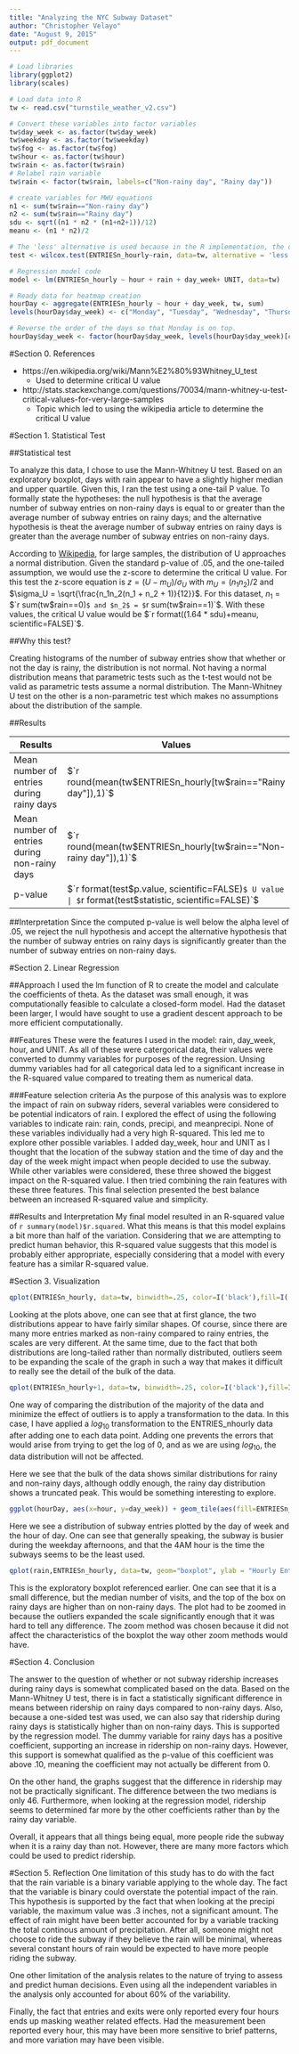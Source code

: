 ```yaml
---
title: "Analyzing the NYC Subway Dataset"
author: "Christopher Velayo"
date: "August 9, 2015"
output: pdf_document
---
```


```r
# Load libraries
library(ggplot2)
library(scales)

# Load data into R
tw <- read.csv("turnstile_weather_v2.csv")

# Convert these variables into factor variables
tw$day_week <- as.factor(tw$day_week)
tw$weekday <- as.factor(tw$weekday)
tw$fog <- as.factor(tw$fog)
tw$hour <- as.factor(tw$hour)
tw$rain <- as.factor(tw$rain)
# Relabel rain variable
tw$rain <- factor(tw$rain, labels=c("Non-rainy day", "Rainy day"))

# create variables for MWU equations
n1 <- sum(tw$rain=="Non-rainy day")
n2 <- sum(tw$rain=="Rainy day")
sdu <- sqrt((n1 * n2 * (n1+n2+1))/12)
meanu <- (n1 * n2)/2

# The 'less' alternative is used because in the R implementation, the days without rain value is being compared to the days with rain value, rather than the other way around.
test <- wilcox.test(ENTRIESn_hourly~rain, data=tw, alternative = 'less')

# Regression model code
model <- lm(ENTRIESn_hourly ~ hour + rain + day_week+ UNIT, data=tw)

# Ready data for heatmap creation
hourDay <- aggregate(ENTRIESn_hourly ~ hour + day_week, tw, sum)
levels(hourDay$day_week) <- c("Monday", "Tuesday", "Wednesday", "Thursday", "Friday", "Saturday", "Sunday")

# Reverse the order of the days so that Monday is on top.
hourDay$day_week <- factor(hourDay$day_week, levels(hourDay$day_week)[c(7,6,5,4,3,2,1)])

```

#Section 0. References

* https://en.wikipedia.org/wiki/Mann%E2%80%93Whitney_U_test
    + Used to determine critical U value

* http://stats.stackexchange.com/questions/70034/mann-whitney-u-test-critical-values-for-very-large-samples
    + Topic which led to using the wikipedia article to determine the critical U value

#Section 1. Statistical Test

##Statistical test

To analyze this data, I chose to use the Mann-Whitney U test. Based on an exploratory boxplot, days with rain appear to have a slightly higher median and upper quartile. Given this, I ran the test using a one-tail P value. To formally state the hypotheses: the null hypothesis is that the average number of subway entries on non-rainy days is equal to or greater than the average number of subway entries on rainy days; and the alternative hypothesis is theat the average number of subway entries on rainy days is greater than the average number of subway entries on non-rainy days.

According to [Wikipedia](https://en.wikipedia.org/wiki/Mann%E2%80%93Whitney_U_test), for large samples, the distribution of U approaches a normal distribution. Given the standard p-value of .05, and the one-tailed assumption, we would use the z-score to determine the critical U value. For this test the z-score equation is $z= (U-m_U)/\sigma_U$ with $m_U = (n_1n_2)/2$ and $\sigma_U =  \sqrt{\frac{n_1n_2(n_1 + n_2 + 1)}{12}}$. For this dataset, $n_1$ = $`r sum(tw$rain==0)`$ and $n_2$ = $`r sum(tw$rain==1)`$. With these values, the critical U value would be $`r format((1.64 * sdu)+meanu, scientific=FALSE)`$.

##Why this test?

Creating histograms of the number of subway entries show that whether or not the day is rainy, the distribution is not normal. Not having a normal distribution means that parametric tests such as the t-test would not be valid as parametric tests assume a normal distribution. The Mann-Whitney U test on the other is a non-parametric test which makes no assumptions about the distribution of the sample.

##Results

Results                                      | Values
-------------------------------------------- | -------
Mean number of entries during rainy days     | $`r round(mean(tw$ENTRIESn_hourly[tw$rain=="Rainy day"]),1)`$
Mean number of entries during non-rainy days | $`r round(mean(tw$ENTRIESn_hourly[tw$rain=="Non-rainy day"]),1)`$
p-value                                      | $`r format(test$p.value, scientific=FALSE)`$
U value                                      | $`r format(test$statistic, scientific=FALSE)`$

##Interpretation
Since the computed p-value is well below the alpha level of .05, we reject the null hypothesis and accept the alternative hypothesis that the number of subway entries on rainy days is significantly greater than the number of subway entries on non-rainy days.

#Section 2. Linear Regression

##Approach
I used the lm function of R to create the model and calculate the coefficients of theta. As the dataset was small enough, it was computationally feasible to calculate a closed-form model. Had the dataset been larger, I would have sought to use a gradient descent approach to be more efficient computationally.

##Features
These were the features I used in the model: rain, day_week, hour, and UNIT. As all of these were catergorical data, their values were converted to dummy variables for purposes of the regression. Unsing dummy variables had for all categorical data led to a significant increase in the R-squared value compared to treating them as numerical data.

###Feature selection criteria
As the purpose of this analysis was to explore the impact of rain on subway riders, several variables were considered to be potential indicators of rain. I explored the effect of using the following variables to indicate rain: rain, conds, precipi, and meanprecipi. None of these variables individually had a very high R-squared. This led me to explore other possible variables. I added day_week, hour and UNIT as I thought that the location of the subway station and the time of day and the day of the week might impact when people decided to use the subway. While other variables were considered, these three showed the biggest impact on the R-squared value. I then tried combining the rain features with these three features. This final selection presented the best balance between an increased R-squared value and simplicity.

##Results and Interpretation
My final model resulted in an R-squared value of `r summary(model)$r.squared`. What this means is that this model explains a bit more than half of the variation. Considering that we are attempting to predict human behavior, this R-squared value suggests that this model is probably either appropriate, especially considering that a model with every feature has a similar R-squared value. 

#Section 3. Visualization

```r
qplot(ENTRIESn_hourly, data=tw, binwidth=.25, color=I('black'),fill=I('blue'), main="Comparison of Hourly Subway Entries \n split by Rainy days vs. Non-rainy days", xlab="Hourly Entries", ylab="Total") + facet_wrap(~rain) 
```

Looking at the plots above, one can see that at first glance, the two distributions appear to have fairly similar shapes. Of course, since there are many more entries marked as non-rainy compared to rainy entries, the scales are very different. At the same time, due to the fact that both distributions are long-tailed rather than normally distributed, outliers seem to be expanding the scale of the graph in such a way that makes it difficult to really see the detail of the bulk of the data.

```r
qplot(ENTRIESn_hourly+1, data=tw, binwidth=.25, color=I('black'),fill=I('blue'), main="Comparison of Hourly Subway Entries \n split by Rainy days vs. Non-rainy days", xlab="Log of Hourly Entries", ylab="Total") + facet_wrap(~rain) + scale_x_log10(breaks = trans_breaks("log10", function(x) 10^x), labels = trans_format("log10", math_format(10^.x)))

```
One way of comparing the distribution of the majority of the data and minimize the effect of outliers is to apply a transformation to the data. In this case, I have applied a $log_10$ transformation to the ENTRIES_nhourly data after adding one to each data point. Adding one prevents the errors that would arise from trying to get the log of 0, and as we are using $log_10$, the data distribution will not be affected.

Here we see that the bulk of the data shows similar distributions for rainy and non-rainy days, although oddly enough, the rainy day distribution shows a truncated peak. This would be something interesting to explore.

```r
ggplot(hourDay, aes(x=hour, y=day_week)) + geom_tile(aes(fill=ENTRIESn_hourly)) + scale_fill_gradient(name="Hourly Entries", low="yellow", high="red") + theme(axis.title.y = element_blank()) + xlab("Hour of Day") + ggtitle("Heatmap of Subway Entries by Hour and Day of Week")
```

Here we see a distribution of subway entries plotted by the day of week and the hour of day. One can see that generally speaking, the subway is busier during the weekday afternoons, and that the 4AM hour is the time the subways seems to be the least used.

```r
qplot(rain,ENTRIESn_hourly, data=tw, geom="boxplot", ylab = "Hourly Entries" , xlab = "", main="Zoomed in view of boxplot of Hourly Entries") + coord_cartesian(ylim=c(0,2500))
```
This is the exploratory boxplot referenced earlier. One can see that it is a small difference, but the median number of visits, and the top of the box on rainy days are higher than on non-rainy days. The plot had to be zoomed in because the outliers expanded the scale significantly enough that it was hard to tell any difference. The zoom method was chosen because it did not affect the characteristics of the boxplot the way other zoom methods would have.

#Section 4. Conclusion

The answer to the question of whether or not subway ridership increases during rainy days is somewhat complicated based on the data. Based on the Mann-Whitney U test, there is in fact a statistically significant difference in means between ridership on rainy days compared to non-rainy days. Also, because a one-sided test was used, we can also say that ridership during rainy days is statistically higher than on non-rainy days. This is supported by the regression model. The dummy variable for rainy days has a positive coefficient, supporting an increase in ridership on non-rainy days. However, this support is somewhat qualified as the p-value of this coefficient was above .10, meaning the coefficient may not actually be different from 0.

On the other hand, the graphs suggest that the difference in ridership may not be practically significant. The difference between the two medians is only 46. Furthermore, when looking at the regression model, ridership seems to determined far more by the other coefficients rather than by the rainy day variable. 

Overall, it appears that all things being equal, more people ride the subway when it is a rainy day than not. However, there are many more factors which could be used to predict ridership.

#Section 5. Reflection
One limitation of this study has to do with the fact that the rain variable is a binary variable applying to the whole day. The fact that the variable is binary could overstate the potential impact of the rain. This hypothesis is supported by the fact that when looking at the precipi variable, the maximum value was .3 inches, not a significant amount. The effect of rain might have been better accounted for by a variable tracking the total continous amount of precipitation. After all, someone might not choose to ride the subway if they believe the rain will be minimal, whereas several constant hours of rain would be expected to have more people riding the subway.

One other limitation of the analysis relates to the nature of trying to assess and predict human decisions. Even using all the independent variables in the analysis only accounted for about 60% of the variability. 

Finally, the fact that entries and exits were only reported every four hours ends up masking weather related effects. Had the measurement been reported every hour, this may have been more sensitive to brief patterns, and more variation may have been visible.
